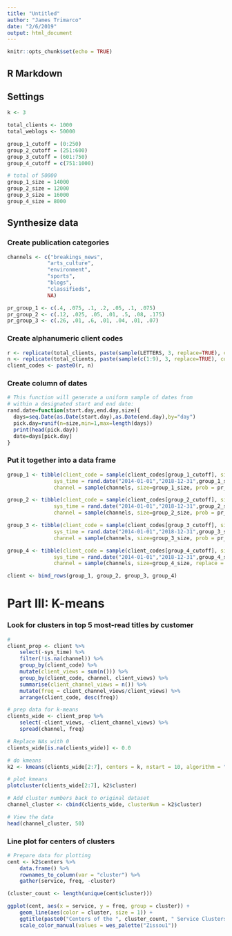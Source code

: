 ```yaml
---
title: "Untitled"
author: "James Trimarco"
date: "2/6/2019"
output: html_document
---
```


```r
knitr::opts_chunk$set(echo = TRUE)
```

## R Markdown

## Settings

```r
k <- 3

total_clients <- 1000
total_weblogs <- 50000

group_1_cutoff = (0:250)
group_2_cutoff = (251:600)
group_3_cutoff = (601:750)
group_4_cutoff = c(751:1000)

# total of 50000
group_1_size = 14000
group_2_size = 12000
group_3_size = 16000
group_4_size = 8000
```

## Synthesize data

### Create publication categories
```r
channels <- c("breakings_news", 
             "arts_culture", 
             "environment", 
             "sports", 
             "blogs", 
             "classifieds", 
             NA)

pr_group_1 <- c(.4, .075, .1, .2, .05, .1, .075)
pr_group_2 <- c(.12, .025, .05, .01, .5, .08, .175)
pr_group_3 <- c(.26, .01, .6, .01, .04, .01, .07)

```


### Create alphanumeric client codes
```r
r <- replicate(total_clients, paste(sample(LETTERS, 3, replace=TRUE), collapse=""))
n <- replicate(total_clients, paste(sample(c(1:9), 3, replace=TRUE), collapse=""))
client_codes <- paste0(r, n)
```

### Create column of dates
```r
# This function will generate a uniform sample of dates from 
# within a designated start and end date:
rand.date=function(start.day,end.day,size){   
  days=seq.Date(as.Date(start.day),as.Date(end.day),by="day")  
  pick.day=runif(n=size,min=1,max=length(days)) 
  print(head(pick.day))
  date=days[pick.day]  
}
```

### Put it together into a data frame
```r
group_1 <- tibble(client_code = sample(client_codes[group_1_cutoff], size=group_1_size, replace = TRUE), 
               sys_time = rand.date("2014-01-01","2018-12-31",group_1_size), 
               channel = sample(channels, size=group_1_size, prob = pr_group_1, replace = TRUE))

group_2 <- tibble(client_code = sample(client_codes[group_2_cutoff], size=group_2_size, replace = TRUE), 
               sys_time = rand.date("2014-01-01","2018-12-31",group_2_size), 
               channel = sample(channels, size=group_2_size, prob = pr_group_2, replace = TRUE))

group_3 <- tibble(client_code = sample(client_codes[group_3_cutoff], size=group_3_size, replace = TRUE), 
               sys_time = rand.date("2014-01-01","2018-12-31",group_3_size), 
               channel = sample(channels, size=group_3_size, prob = pr_group_3, replace = TRUE))

group_4 <- tibble(client_code = sample(client_codes[group_4_cutoff], size=group_4_size, replace = TRUE), 
               sys_time = rand.date("2014-01-01","2018-12-31",group_4_size), 
               channel = sample(channels, size=group_4_size, replace = TRUE))

client <- bind_rows(group_1, group_2, group_3, group_4)
```


# Part III: K-means
### Look for clusters in top 5 most-read titles by customer
```r
# 
client_prop <- client %>%
    select(-sys_time) %>%
    filter(!is.na(channel)) %>%
    group_by(client_code) %>%
    mutate(client_views = sum(n())) %>% 
    group_by(client_code, channel, client_views) %>%
    summarise(client_channel_views = n()) %>%
    mutate(freq = client_channel_views/client_views) %>%
    arrange(client_code, desc(freq)) 

# prep data for k-means
clients_wide <- client_prop %>%
    select(-client_views, -client_channel_views) %>%
    spread(channel, freq) 

# Replace NAs with 0
clients_wide[is.na(clients_wide)] <- 0.0

# do kmeans
k2 <- kmeans(clients_wide[2:7], centers = k, nstart = 10, algorithm = "Hartigan-Wong")

# plot kmeans
plotcluster(clients_wide[2:7], k2$cluster)

# Add cluster numbers back to original dataset
channel_cluster <- cbind(clients_wide, clusterNum = k2$cluster)

# View the data
head(channel_cluster, 50)
```


### Line plot for centers of clusters
```r
# Prepare data for plotting
cent <- k2$centers %>%
    data.frame() %>%
    rownames_to_column(var = "cluster") %>%
    gather(service, freq, -cluster)

(cluster_count <- length(unique(cent$cluster)))

ggplot(cent, aes(x = service, y = freq, group = cluster)) +
    geom_line(aes(color = cluster, size = 1)) +
    ggtitle(paste0("Centers of the ", cluster_count, " Service Clusters Generated by KMeans")) +
    scale_color_manual(values = wes_palette("Zissou1"))

```

